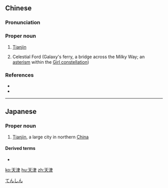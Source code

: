 ==Chinese==
{{zh-forms|[[heaven]]<br>[[Heaven]]<br>[[heavenly]]|[[ford]]<br>[[ferry]]<br>[[crossing]]}}

===Pronunciation===
{{zh-pron
|m=Tiānjīn
|c=tin1 zeon1
|h=pfs=Thiên-chîn
|md=Tiĕng-cĭng
|mn=qz:Thian-tin/tw,xm,zz:Thian-chin
|cat=pn
}}

===Proper noun===
{{zh-proper noun}}

# {{zh-div|市}} [[Tianjin]] {{gloss|a direct-controlled municipality in northern [[China]]}}
# {{lb|zh|astronomy}} Celestial Ford (Galaxy's ferry, a bridge across the Milky Way; an [[asterism]] within the [[w:Girl (Chinese constellation)|Girl constellation]])

===References===
* {{pedialite|Girl (Chinese constellation)}}
* {{pedialite|女宿|lang=zh}}

{{zh-cat|Municipalities of China}}

----

==Japanese==
{{ja-kanjitab|てん|しん|yomi=o}}

===Proper noun===
{{ja-pos|proper|てんしん}}

# [[Tianjin]], a large city in northern [[China]]

====Derived terms====
* {{l|ja|天津飯}}

[[Category:ja:Cities|てんしん]]

[[ko:天津]]
[[hu:天津]]
[[zh:天津]]